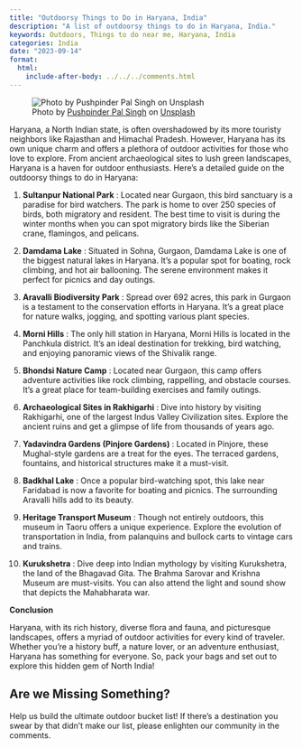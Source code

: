 ```yaml
---
title: "Outdoorsy Things to Do in Haryana, India"
description: "A list of outdoorsy things to do in Haryana, India."
keywords: Outdoors, Things to do near me, Haryana, India
categories: India
date: "2023-09-14"
format:
  html:
    include-after-body: ../../../comments.html
---
```

![Photo by <a href="https://unsplash.com/@swiftlysingh?utm_source=unsplash&utm_medium=referral&utm_content=creditCopyText">Pushpinder Pal Singh</a> on <a href="https://unsplash.com/photos/HzTJq4fdYtk?utm_source=unsplash&utm_medium=referral&utm_content=creditCopyText">Unsplash</a>](https://images.unsplash.com/photo-1683094005695-4bc75663bbc5?ixlib=rb-4.0.3&ixid=M3wxMjA3fDB8MHxwaG90by1wYWdlfHx8fGVufDB8fHx8fA%3D%3D&auto=format&fit=crop&w=2839&q=80){fig-alt="An ariel view of Aravalli Hills, Haryana" description="An ariel view of Aravalli Hills, Haryana" .preview-image}

Haryana, a North Indian state, is often overshadowed by its more touristy neighbors like Rajasthan and Himachal Pradesh. However, Haryana has its own unique charm and offers a plethora of outdoor activities for those who love to explore. From ancient archaeological sites to lush green landscapes, Haryana is a haven for outdoor enthusiasts. Here's a detailed guide on the outdoorsy things to do in Haryana: 

1. **Sultanpur National Park** :
Located near Gurgaon, this bird sanctuary is a paradise for bird watchers. The park is home to over 250 species of birds, both migratory and resident. The best time to visit is during the winter months when you can spot migratory birds like the Siberian crane, flamingos, and pelicans. 

2. **Damdama Lake** :
Situated in Sohna, Gurgaon, Damdama Lake is one of the biggest natural lakes in Haryana. It's a popular spot for boating, rock climbing, and hot air ballooning. The serene environment makes it perfect for picnics and day outings. 

3. **Aravalli Biodiversity Park** :
Spread over 692 acres, this park in Gurgaon is a testament to the conservation efforts in Haryana. It's a great place for nature walks, jogging, and spotting various plant species. 

4. **Morni Hills** :
The only hill station in Haryana, Morni Hills is located in the Panchkula district. It's an ideal destination for trekking, bird watching, and enjoying panoramic views of the Shivalik range. 

5. **Bhondsi Nature Camp** :
Located near Gurgaon, this camp offers adventure activities like rock climbing, rappelling, and obstacle courses. It's a great place for team-building exercises and family outings. 

6. **Archaeological Sites in Rakhigarhi** :
Dive into history by visiting Rakhigarhi, one of the largest Indus Valley Civilization sites. Explore the ancient ruins and get a glimpse of life from thousands of years ago. 

7. **Yadavindra Gardens (Pinjore Gardens)** :
Located in Pinjore, these Mughal-style gardens are a treat for the eyes. The terraced gardens, fountains, and historical structures make it a must-visit. 

8. **Badkhal Lake** :
Once a popular bird-watching spot, this lake near Faridabad is now a favorite for boating and picnics. The surrounding Aravalli hills add to its beauty. 
9. **Heritage Transport Museum** :
Though not entirely outdoors, this museum in Taoru offers a unique experience. Explore the evolution of transportation in India, from palanquins and bullock carts to vintage cars and trains. 

10. **Kurukshetra** :
Dive deep into Indian mythology by visiting Kurukshetra, the land of the Bhagavad Gita. The Brahma Sarovar and Krishna Museum are must-visits. You can also attend the light and sound show that depicts the Mahabharata war.

**Conclusion**

Haryana, with its rich history, diverse flora and fauna, and picturesque landscapes, offers a myriad of outdoor activities for every kind of traveler. Whether you're a history buff, a nature lover, or an adventure enthusiast, Haryana has something for everyone. So, pack your bags and set out to explore this hidden gem of North India!


::: callout-tip
## Are we Missing Something?
Help us build the ultimate outdoor bucket list! If there's a destination you swear by that didn't make our list, please enlighten our community in the comments.
:::

